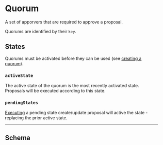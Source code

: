 
# Quorum

A set of apporvers that are required to approve a proposal.

Quorums are identified by their `key`.

## States

Quorums must be activated before they can be used (see [creating a quorum](./create)).

### `activeState`

The active state of the quorum is the most recently activated state.  
Proposals will be executed according to this state.

### `pendingStates`

[Executing](../proposal#lifecycle) a pending state create/update proposal will active the state - replacing the prior active state.

---

## Schema

<Schema />
